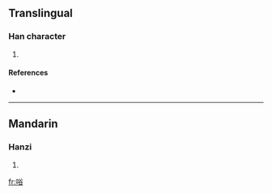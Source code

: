 ==Translingual==

===Han character===
{{Han char|rn=30|rad=口|as=07|sn=10|four=|canj=口金人口 (RCOR)}}

# {{defn|Han|sort=口07}}

====References====
* {{Han ref|kx=0191.270|dkj=03692|dj=0411.030|hdz=10632.030|uh=5502|ud=21762}}

----

==Mandarin==

===Hanzi===
{{cmn-hanzi|pin=[[gǔ]] ([[gu3]])|wg=ku<sup>3</sup>}}

# {{defn|Mandarin}}

[[fr:唂]]